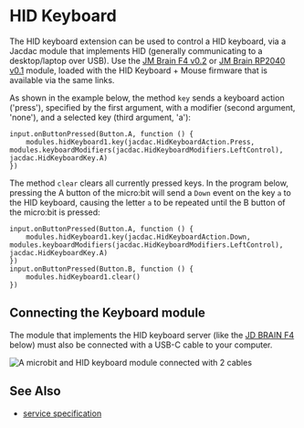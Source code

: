 # HID Keyboard

The HID keyboard extension can be used to control a HID keyboard, via a Jacdac module
that implements HID (generally communicating to a desktop/laptop over USB). Use the
[JM Brain F4 v0.2](/devices/microsoft-research/jmbrainf441v02) or [JM Brain RP2040 v0.1](/devices/microsoft-research/jmbrainrp204059v01) module,
loaded with the HID Keyboard + Mouse firmware that is available via the same links.

As shown in the example below,
the method `key` sends a keyboard action ('press'), specified by the first argument,
with a modifier (second argument, 'none'), and a selected key (third argument, 'a'):

```blocks
input.onButtonPressed(Button.A, function () {
    modules.hidKeyboard1.key(jacdac.HidKeyboardAction.Press, modules.keyboardModifiers(jacdac.HidKeyboardModifiers.LeftControl), jacdac.HidKeyboardKey.A)
})
```

The method `clear` clears all currently pressed keys. In the program below, pressing the A button of the
micro:bit will send a `Down` event on the key `a` to the HID keyboard, causing the letter `a` to be repeated
until the B button of the micro:bit is pressed:

```blocks
input.onButtonPressed(Button.A, function () {
    modules.hidKeyboard1.key(jacdac.HidKeyboardAction.Down, modules.keyboardModifiers(jacdac.HidKeyboardModifiers.LeftControl), jacdac.HidKeyboardKey.A)
})
input.onButtonPressed(Button.B, function () {
    modules.hidKeyboard1.clear()
})
```

## Connecting the Keyboard module

The module that implements the HID keyboard server (like the [JD BRAIN F4](/devices/microsoft-research/jmbrainf441v02) below)
must also be connected with a USB-C cable to your computer.

![A microbit and HID keyboard module connected with 2 cables](./hidcables.jpg)

## See Also

-   [service specification](/services/hidkeyboard/)
